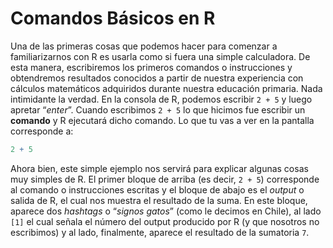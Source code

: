 # Comandos Básicos en R

Una de las primeras cosas que podemos hacer para comenzar a familiarizarnos con R es usarla como si fuera una simple calculadora. De esta manera, escribiremos los primeros comandos o instrucciones y obtendremos resultados conocidos a partir de nuestra experiencia con cálculos matemáticos adquiridos durante nuestra educación primaria. Nada intimidante la verdad. En la consola de R, podemos escribir `2 + 5` y luego apretar “*enter*”. Cuando escribimos `2 + 5` lo que hicimos fue escribir un **comando** y R ejecutará dicho comando. Lo que tu vas a ver en la pantalla corresponde a: 

```r
2 + 5
```

Ahora bien, este simple ejemplo nos servirá para explicar algunas cosas muy simples de R. El primer bloque de arriba (es decir, `2 + 5`) corresponde al comando o instrucciones escritas y el bloque de abajo es el *output* o salida de R, el cual nos muestra el resultado de la suma. En este bloque, aparece dos *hashtags* o “*signos gatos*” (como le decimos en Chile), al lado `[1] ` el cual señala el número del output producido por R (y que nosotros no escribimos) y al lado, finalmente, aparece el resultado de la sumatoria `7`.  
